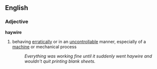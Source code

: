 ==English==

===Adjective===
'''haywire'''
#behaving [[erratic]]ally or in an [[uncontrollable]] manner, especially of a [[machine]] or mechanical process
#:''Everything was working fine until it suddenly went haywire and wouldn't quit printing blank sheets.''